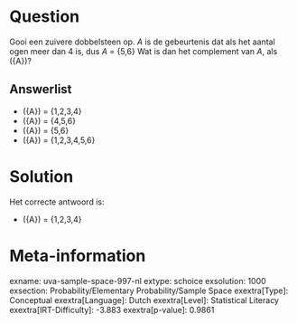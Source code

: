 Question
========

Gooi een zuivere dobbelsteen op. *A* is de gebeurtenis dat als het
aantal ogen meer dan 4 is, dus *A* = {5,6} Wat is dan het complement van *A*, als \(\bar{A}\)?

Answerlist
----------

* \(\bar{A}\) = {1,2,3,4}
* \(\bar{A}\) = {4,5,6}
* \(\bar{A}\) = {5,6}
* \(\bar{A}\) = {1,2,3,4,5,6}

Solution
========

Het correcte antwoord is: 

* \(\bar{A}\) = {1,2,3,4}

Meta-information
================
exname: uva-sample-space-997-nl
extype: schoice
exsolution: 1000 
exsection: Probability/Elementary Probability/Sample Space
exextra[Type]: Conceptual
exextra[Language]: Dutch
exextra[Level]: Statistical Literacy
exextra[IRT-Difficulty]: -3.883
exextra[p-value]: 0.9861
